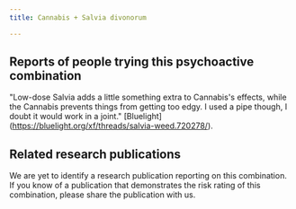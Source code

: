 ---
title: Cannabis + Salvia divonorum

---

## Reports of people trying this psychoactive combination

"Low-dose Salvia adds a little something extra to Cannabis's effects, while the Cannabis prevents things from getting too edgy. I used a pipe though, I doubt it would work in a joint." [Bluelight] (https://bluelight.org/xf/threads/salvia-weed.720278/).

## Related research publications

We are yet to identify a research publication reporting on this combination. If you know of a publication that demonstrates the risk rating of this combination, please share the publication with us.

